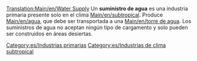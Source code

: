 [[Translation:Main/en/Water Supply]]
{{es/Industrias| nombre=Suministro de agua
| imagen=Watersupply.png
| climas=[[Main/en/Clima/Es#Subtropical|Subtropical]]
| acepta=Nada
| produce=[[Main/es/Agua|Agua]]
| notas=No existe en otros [[Main/es/Clima|climas]]
}}
Un '''suministro de agua''' es una industria primaria presente solo en el clima [[Main/en/subtropical]]. Produce [[Main/en/agua]], que debe ser transportada a una [[Main/en/torre de agua]]. Los suministros de agua no aceptan ningún tipo de cargamento y solo pueden ser construidos en áreas desiertas.
[[Category:es/Industrias primarias]]
[[Category:es/Industrias de clima subtropical]]